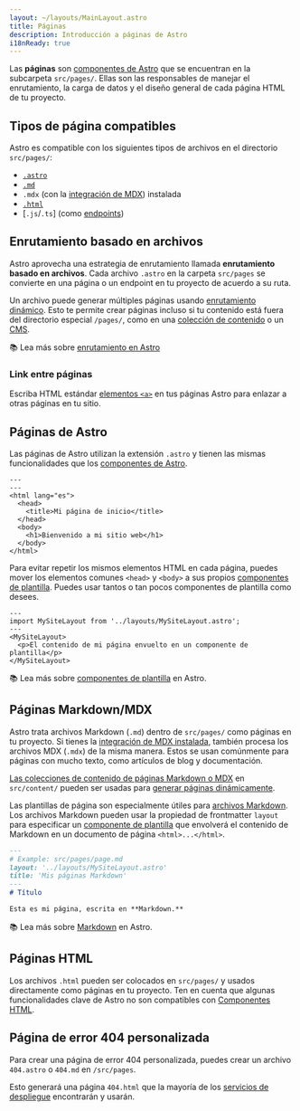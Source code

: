 ```yaml
---
layout: ~/layouts/MainLayout.astro
title: Páginas
description: Introducción a páginas de Astro
i18nReady: true
---
```


Las **páginas** son [componentes de Astro](/es/core-concepts/astro-components/) que se encuentran en la subcarpeta `src/pages/`. Ellas son las responsables de manejar el enrutamiento, la carga de datos y el diseño general de cada página HTML de tu proyecto.

## Tipos de página compatibles

Astro es compatible con los siguientes tipos de archivos en el directorio `src/pages/`:

- [`.astro`](#páginas-de-astro)
- [`.md`](#páginas-markdownmdx)
- `.mdx` (con la [integración de MDX](/es/guides/integrations-guide/mdx/#installation)) instalada
- [`.html`](#páginas-html)
- [`.js`/`.ts`] (como [endpoints](/es/core-concepts/endpoints/))


## Enrutamiento basado en archivos

Astro aprovecha una estrategia de enrutamiento llamada **enrutamiento basado en archivos**. Cada archivo `.astro` en la carpeta `src/pages` se convierte en una página o un endpoint en tu proyecto de acuerdo a su ruta.

Un archivo puede generar múltiples páginas usando [enrutamiento dinámico](/es/core-concepts/routing/#rutas-dinámicas). Esto te permite crear páginas incluso si tu contenido está fuera del directorio especial `/pages/`, como en una [colección de contenido](/es/guides/content-collections/#rendering-entry-content) o un [CMS](/es/guides/cms/).

📚 Lea más sobre [enrutamiento en Astro](/es/core-concepts/routing/)

### Link entre páginas

Escriba HTML estándar [elementos `<a>`](https://developer.mozilla.org/es/docs/Web/HTML/Element/a) en tus páginas Astro para enlazar a otras páginas en tu sitio.

## Páginas de Astro

Las páginas de Astro utilizan la extensión `.astro` y tienen las mismas funcionalidades que los [componentes de Astro](/es/core-concepts/astro-components/).

```astro title="src/pages/index.astro"
---
---
<html lang="es">
  <head>
    <title>Mi página de inicio</title>
  </head>
  <body>
    <h1>Bienvenido a mi sitio web</h1>
  </body>
</html>
```

Para evitar repetir los mismos elementos HTML en cada página, puedes mover los elementos comunes `<head>` y `<body>` a sus propios [componentes de plantilla](/es/core-concepts/layouts/). Puedes usar tantos o tan pocos componentes de plantilla como desees.

```astro title="src/pages/index.astro" {2} /</?MySiteLayout>/
---
import MySiteLayout from '../layouts/MySiteLayout.astro';
---
<MySiteLayout>
  <p>El contenido de mi página envuelto en un componente de plantilla</p>
</MySiteLayout>
```

📚 Lea más sobre [componentes de plantilla](/es/core-concepts/layouts/) en Astro.

## Páginas Markdown/MDX

Astro trata archivos Markdown (`.md`) dentro de `src/pages/` como páginas en tu proyecto. Si tienes la [integración de MDX instalada](/es/guides/integrations-guide/mdx/#installation), también procesa los archivos MDX (`.mdx`) de la misma manera. Estos se usan comúnmente para páginas con mucho texto, como artículos de blog y documentación.

[Las colecciones de contenido de páginas Markdown o MDX](/es/guides/content-collections/) en `src/content/` pueden ser usadas para [generar páginas dinámicamente](/es/core-concepts/routing/#rutas-dinámicas).

Las plantillas de página son especialmente útiles para [archivos Markdown](#páginas-markdownmdx). Los archivos Markdown pueden usar la propiedad de frontmatter `layout` para especificar un [componente de plantilla](/es/core-concepts/layouts/) que envolverá el contenido de Markdown en un  documento de página `<html>...</html>`.

```md {3}
---
# Example: src/pages/page.md
layout: '../layouts/MySiteLayout.astro'
title: 'Mis páginas Markdown'
---
# Título

Esta es mi página, escrita en **Markdown.**
```

📚 Lea más sobre [Markdown](/es/guides/markdown-content/) en Astro.

## Páginas HTML

Los archivos `.html` pueden ser colocados en `src/pages/` y usados directamente como páginas en tu proyecto. Ten en cuenta que algunas funcionalidades clave de Astro no son compatibles con [Componentes HTML](/es/core-concepts/astro-components/#componentes-html).

## Página de error 404 personalizada

Para crear una página de error 404 personalizada, puedes crear un archivo `404.astro` o `404.md` en `/src/pages`.

Esto generará una página `404.html` que la mayoría de los [servicios de despliegue](/es/guides/deploy/) encontrarán y usarán.
